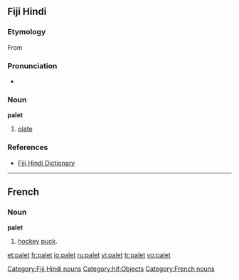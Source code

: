 ==Fiji Hindi==

===Etymology===
From {{etyl|en|hif}} {{term|plate}}

===Pronunciation===
* {{IPA|/pəleːʈ/|lang=hif}}

===Noun===
'''palet'''

# [[plate]]

===References===
* [http://www.geocities.com/fijihindi/FijiHindiEnglishDict.htm#p Fiji Hindi Dictionary]

[[Category:Fiji Hindi nouns]]
[[Category:hif:Objects]]

----

==French==

===Noun===
'''palet'''

# [[hockey]] [[puck]].

[[Category:French nouns]]

[[et:palet]]
[[fr:palet]]
[[io:palet]]
[[ru:palet]]
[[vi:palet]]
[[tr:palet]]
[[vo:palet]]